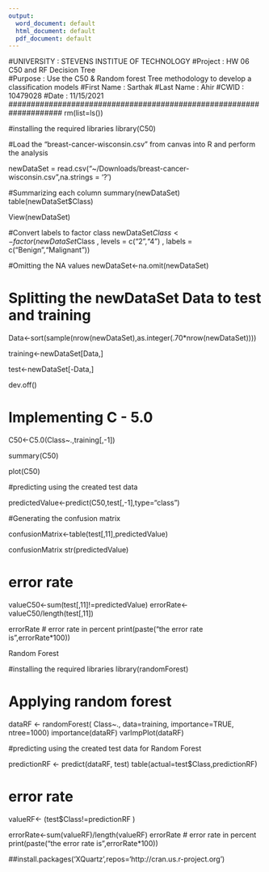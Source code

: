 ```yaml
---
output:
  word_document: default
  html_document: default
  pdf_document: default
---
```


####################################################################
#UNIVERSITY : STEVENS INSTITUE OF TECHNOLOGY
#Project : HW 06 C50 and RF Decision Tree  
#Purpose : Use the C50 & Random forest Tree methodology to develop a classification models 
#First Name : Sarthak
#Last Name : Ahir
#CWID : 10479028
#Date : 11/15/2021
####################################################################
rm(list=ls())


#installing the required libraries
library(C50)

#Load the “breast-cancer-wisconsin.csv” from canvas into R and perform the analysis

newDataSet = read.csv("~/Downloads/breast-cancer-wisconsin.csv",na.strings = '?')


#Summarizing each column 
summary(newDataSet)
table(newDataSet$Class)

View(newDataSet) 


#Convert labels to factor class
newDataSet$Class<- factor(newDataSet$Class , levels = c("2","4") , labels = c("Benign","Malignant"))

#Omitting the NA values
newDataSet<-na.omit(newDataSet)


# Splitting the newDataSet Data to test and training

Data<-sort(sample(nrow(newDataSet),as.integer(.70*nrow(newDataSet))))

training<-newDataSet[Data,]

test<-newDataSet[-Data,]

dev.off()

# Implementing C - 5.0

C50<-C5.0(Class~.,training[,-1])

summary(C50)

plot(C50)

#predicting using the created test data

predictedValue<-predict(C50,test[,-1],type="class") 

#Generating the confusion matrix

confusionMatrix<-table(test[,11],predictedValue)

confusionMatrix
str(predictedValue)

# error rate 

valueC50<-sum(test[,11]!=predictedValue)
errorRate<-valueC50/length(test[,11])

errorRate
# error rate in percent
print(paste("the error rate is",errorRate*100))

#######   Random Forest   #######   

#installing the required libraries
library(randomForest)

# Applying random forest
dataRF <- randomForest( Class~., data=training, importance=TRUE, ntree=1000)
importance(dataRF)
varImpPlot(dataRF)

#predicting using the created test data for Random Forest

predictionRF <- predict(dataRF, test)
table(actual=test$Class,predictionRF)

# error rate 

valueRF<- (test$Class!=predictionRF )

errorRate<-sum(valueRF)/length(valueRF)
errorRate 
# error rate in percent
print(paste("the error rate is",errorRate*100))



##install.packages('XQuartz',repos='http://cran.us.r-project.org')


